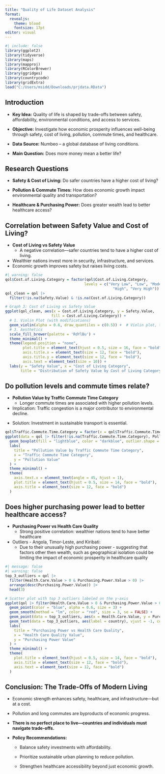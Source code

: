```yaml
---
title: "Quality of Life Dataset Analysis"
format: 
  revealjs:
    theme: blood
    fontsize: 17pt
editor: visual
---
```


```r
#| include: false
library(ggplot2)
library(tidyverse)
library(maps)
library(mapproj)
library(RColorBrewer)
library(ggridges)
library(countrycode)
library(gridExtra)
load("C:/Users/msidd/Downloads/prjdata.RData")
```

## Introduction

-   **Key Idea:** Quality of life is shaped by trade-offs between safety, affordability, environmental conditions, and access to services.

<!-- -->

-   **Objective:** Investigate how economic prosperity influences well-being through safety, cost of living, pollution, commute times, and healthcare.

<!-- -->

-   **Data Source:** Numbeo – a global database of living conditions.

<!-- -->

-   **Main Question:** Does more money mean a better life?

## Research Questions

-   **Safety & Cost of Living:** Do safer countries have a higher cost of living?

-   **Pollution & Commute Times:** How does economic growth impact environmental quality and transportation?

-   **Healthcare & Purchasing Power:** Does greater wealth lead to better healthcare access?

## **Correlation between Safety Value and Cost of Living?**

-   **Cost of Living vs Safety Value**
    -   A negative correlation—safer countries tend to have a higher cost of living.
-   Wealthier nations invest more in security, infrastructure, and services.
-   Economic growth improves safety but raises living costs.

```r
#| warning: false
qol$Cost.of.Living.Category = factor(qol$Cost.of.Living.Category, 
                                    levels = c("Very Low", "Low", "Moderate", 
                                                 "High", "Very High"))
qol_clean = qol |> 
  filter(!is.na(Safety.Value) & !is.na(Cost.of.Living.Category))

# Graph 3: Cost of Living vs Safety Value
ggplot(qol_clean, aes(x = Cost.of.Living.Category, y = Safety.Value,
                     fill = Cost.of.Living.Category)) +
  # 1. Violin Plot (with modifications)
  geom_violin(alpha = 0.6, draw_quantiles = c(0.5)) +  # Violin plot, transparent, median line
  # 3. Aesthetics
  scale_fill_brewer(palette = 'RdYlBu') +
  theme_minimal() +
  theme(legend.position = "none",
        plot.title = element_text(hjust = 0.5, size = 16, face = "bold"),
        axis.title.x = element_text(size = 12, face = "bold"),
        axis.title.y = element_text(size = 12, face = "bold"),
        axis.text = element_text(size = 10)) +
  labs(y = "Safety Value", x = "Cost of Living Category",
       title = "Distribution of Safety Value by Cost of Living Category")
```

## Do pollution levels and commute times relate?

-   **Pollution Value by Traffic Commute Time Category**
    -   Longer commute times are associated with higher pollution levels.
-   Implication: Traffic congestion is a major contributor to environmental decline.

<!-- -->

-   Solution: Investment in sustainable transport is essential.

```r
qol$Traffic.Commute.Time.Category = factor(x = qol$Traffic.Commute.Time.Category, levels = c("Very Low", "Low", "Moderate", "High", "Very High"))
ggplot(data = qol |> filter(!is.na(Traffic.Commute.Time.Category), Pollution.Value > 0), aes(x = Traffic.Commute.Time.Category, y = Pollution.Value)) +
  geom_boxplot(fill = "lightblue", color = "darkblue", outlier.shape = 8, outlier.colour = "red", outlier.size = 2) +
  labs(
    title = "Pollution Value by Traffic Commute Time Category",
    x = "Traffic Commute Time Category",
    y = "Pollution Value"
  ) +
  theme_minimal() +
  theme(
    axis.text.x = element_text(angle = 45, hjust = 1),
    plot.title = element_text(hjust = 0.5, size = 14, face = "bold"),
    axis.title = element_text(size = 12, face = "bold")
  )
```

## Does higher purchasing power lead to better healthcare access?

-   **Purchasing Power vs Health Care Quality**
    -   Strong positive correlation: wealthier nations tend to have better healthcare
-   Outliers - Angola, Timor-Leste, and Kiribati:
    -   Due to their unusually high purchasing power - suggesting that factors other then wealth, such as geographical isolation could be limiting the impact of economic prosperity in healthcare quality

```r
#| message: false
#| warning: false
top_3_outliers = qol |> 
  filter(Health.Care.Value > 0 & Purchasing.Power.Value > 0) |> 
  arrange(desc(Purchasing.Power.Value)) |> 
  head(3)

# Scatter plot with top 3 outliers labeled on the y-axis
ggplot(qol |> filter(Health.Care.Value > 0 & Purchasing.Power.Value > 0), aes(x = Health.Care.Value, y = Purchasing.Power.Value)) +
  geom_point(color = "blue", alpha = 0.6, size = 3) +  
  geom_smooth(method = "lm", color = "red", size = 3, se = FALSE) + 
  geom_point(data = top_3_outliers, aes(x = Health.Care.Value, y = Purchasing.Power.Value), color = "red", size = 4) +  # Top 3 outliers in red
  geom_text(data = top_3_outliers, aes(label = country), vjust = -1, color = "black", size = 3) +  # Label top 3 outliers
  labs(
    title = "Purchasing Power vs Health Care Quality",
    x = "Health Care Quality Value",
    y = "Purchasing Power Value"
  ) +
  theme_minimal() +
  theme(
    plot.title = element_text(hjust = 0.5, size = 14, face = "bold"),
    axis.title = element_text(size = 12, face = "bold"),
    axis.text = element_text(size = 12, face = "bold")
  )
```

## Conclusion: The Trade-Offs of Modern Living

-   Economic strength enhances safety, healthcare, and infrastructure—but at a cost.

<!-- -->

-   Pollution and long commutes are byproducts of economic progress.

<!-- -->

-   **There is no perfect place to live—countries and individuals must navigate trade-offs.**

<!-- -->

-   **Policy Recommendations:**

    -   Balance safety investments with affordability.

    -   Prioritize sustainable urban planning to reduce pollution.

    -   Strengthen healthcare accessibility beyond just economic growth.
